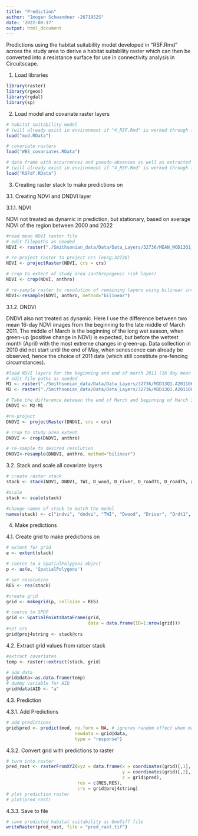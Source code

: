 ```yaml
---
title: "Prediction"
author: "Imogen Schwandner -2671952S"
date: '2022-08-17'
output: html_document
---
```


Predictions using the habitat suitability model developed in "RSF.Rmd" across the study area to derive a habitat suitability raster which can then be converted into a resistance surface for use in connectivity analysis in Circuitscape.

1. Load libraries

```r
library(raster)
library(rgeos)
library(rgdal)
library(sp)

```

2. Load model and covariate raster layers

```r
# habitat suitability model
# (will already exist in environment if "4_RSF.Rmd" is worked through first)
load("mod.RData")

# covariate rasters
load("WBS_covariates.RData")

# data frame with occurrences and pseudo-absences as well as extracted covariates
# (will already exist in environment if "4_RSF.Rmd" is worked through first)
load("RSFdf.RData")
```

3. Creating raster stack to make predictions on

3.1. Creating NDVI and DNDVI layer

3.1.1. NDVI

NDVI not treated as dynamic in prediction, but stationary, based on average NDVI of the region between 2000 and 2022

```r
#read mean NDVI raster file
# edit filepaths as needed
NDVI <- raster("./Smithsonian_data/Data/Data_Layers/32736/MEAN_MOD13Q1_250m_16_days_NDVI_2022-06-08.tif")

# re-project raster to project crs (epsg:32736)
NDVI <- projectRaster(NDVI, crs = crs)

# crop to extent of study area (anthropogenic risk layer)
NDVI <- crop(NDVI, anthro)

# re-sample raster to resolution of remaining layers using bilinear interpolation (250m down to ~51 m)
NDVI<-resample(NDVI, anthro, method="bilinear")
```

3.1.2. DNDVI

DNDVI also not treated as dynamic. Here I use the difference between two mean 16-day NDVI images from the beginning to the late middle of March 2011. The middle of March is the beginning of the long wet season, when green-up (positive change in NDVI) is expected, but before the wettest month (April) with the most extreme changes in green-up. Data collection in 2010 did not start until the end of May, when senescence can already be observed, hence the choice of 2011 data (which still constitute pre-fencing circumstances).

```r
#load NDVI layers for the beginning and end of march 2011 (16 day mean at 250m resolution)
# edit file paths as needed
M1 <- raster("./Smithsonian_data/Data/Data_Layers/32736/MOD13Q1.A2011065.250m_16_days_NDVI.tif") # beginning of March '11
M2 <- raster("./Smithsonian_data/Data/Data_Layers/32736/MOD13Q1.A2011081.250m_16_days_NDVI.tif") # middle/end of March '11

# Take the difference between the end of March and beginning of March 16 day mean (DNDVI)
DNDVI <- M2-M1

#re-project
DNDVI <- projectRaster(DNDVI, crs = crs)

# crop to study area extent
DNDVI <- crop(DNDVI, anthro)

# re-sample to desired resolution
DNDVI<-resample(DNDVI, anthro, method="bilinear")

```

3.2. Stack and scale all covariate layers

```r
# create raster stack
stack <- stack(NDVI, DNDVI, TWI, D_wood, D_river, D_roadT1, D_roadT5, anthro)

#scale
stack <- scale(stack)

#change names of stack to match the model
names(stack) <- c("indvi", "dndvi", "TWI", "Dwood", "Driver", "Drdt1", "Drdt5", "anthroRisk")
```

4.   Make predictions

4.1. Create grid to make predictions on

```r
# extent for grid
e <- extent(stack)

# coerce to a SpatialPolygons object
p <- as(e, 'SpatialPolygons')

# set resolution
RES <- res(stack)

#create grid
grid <- makegrid(p, cellsize = RES)

# coerce to SPDF
grid <- SpatialPointsDataFrame(grid,
                               data = data.frame(ID=1:nrow(grid)))
#set crs
grid@proj4string <- stack@crs
```

4.2. Extract grid values from ratser stack

```r
#extract covariates
temp <- raster::extract(stack, grid)

# add data
grid@data<-as.data.frame(temp)
# dummy variable for AID
grid@data$AID <- "a"
```

4.3. Prediction

4.3.1. Add Predictions

```r
# add predictions
grid$pred <- predict(mod, re.form = NA, # ignores random effect when making predictions
                          newdata = grid@data,
                          type = "response")
```

4.3.2. Convert grid with predictions to raster

```r
# turn into raster
pred_rast <- rasterFromXYZ(xyz = data.frame(x = coordinates(grid)[,1],
                                            y = coordinates(grid)[,2],
                                            z = grid$pred),
                           res = c(RES,RES),
                           crs = grid@proj4string)
# plot prediction raster
# plot(pred_rast)
```

4.3.3. Save to file

```r
# save predicted habitat suitability as GeoTiff file
writeRaster(pred_rast, file = "pred_rast.tif")
```


